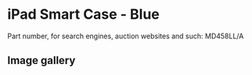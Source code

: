 
# iPad Smart Case - Blue

Part number, for search engines, auction websites and such: MD458LL/A

## Image gallery

<div style={{ width: '100%', maxWidth: '768px' }}>
<GalleryComponent
    images={[
      {
        original: "/everysource/MD458.webp",
        thumbnail: "/everypreview/MD458.webp",
      },
      {
        original: "/everysource/MD458_AV1.webp",
        thumbnail: "/everypreview/MD458_AV1.webp",
      },
      {
        original: "/everysource/MD458_AV1_BLACK.webp",
        thumbnail: "/everypreview/MD458_AV1_BLACK.webp",
      },
      {
        original: "/everysource/MD458_AV1_WHITE.webp",
        thumbnail: "/everypreview/MD458_AV1_WHITE.webp",
      },
      {
        original: "/everysource/MD458_AV2.webp",
        thumbnail: "/everypreview/MD458_AV2.webp",
      },
      {
        original: "/everysource/MD458_AV2_BLACK.webp",
        thumbnail: "/everypreview/MD458_AV2_BLACK.webp",
      },
      {
        original: "/everysource/MD458_AV2_WHITE.webp",
        thumbnail: "/everypreview/MD458_AV2_WHITE.webp",
      },
      {
        original: "/everysource/MD458_AV3.webp",
        thumbnail: "/everypreview/MD458_AV3.webp",
      },
      {
        original: "/everysource/MD458_AV3_BLACK.webp",
        thumbnail: "/everypreview/MD458_AV3_BLACK.webp",
      },
      {
        original: "/everysource/MD458_AV4.webp",
        thumbnail: "/everypreview/MD458_AV4.webp",
      },
      {
        original: "/everysource/MD458_AV4_BLACK.webp",
        thumbnail: "/everypreview/MD458_AV4_BLACK.webp",
      },
      {
        original: "/everysource/MD458_AV5.webp",
        thumbnail: "/everypreview/MD458_AV5.webp",
      },
      {
        original: "/everysource/MD458_AV6.webp",
        thumbnail: "/everypreview/MD458_AV6.webp",
      }
    ]}
  />
</div>